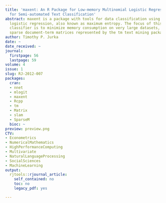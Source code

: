 ```yaml
---
title: 'maxent: An R Package for Low-memory Multinomial Logistic Regression with Support
  for Semi-automated Text Classification'
abstract: maxent is a package with tools for data classification using multinomial
  logistic regression, also known as maximum entropy. The focus of this maximum entropy
  classifier is to minimize memory consumption on very large datasets, particularly
  sparse document-term matrices represented by the tm text mining package.
author: Timothy P. Jurka
date: ~
date_received: ~
journal:
  firstpage: 56
  lastpage: 59
volume: 4
issue: 1
slug: RJ-2012-007
packages:
  cran:
  - nnet
  - mlogit
  - maxent
  - Rcpp
  - tm
  - Matrix
  - slam
  - SparseM
  bioc: ~
preview: preview.png
CTV:
- Econometrics
- NumericalMathematics
- HighPerformanceComputing
- Multivariate
- NaturalLanguageProcessing
- SocialSciences
- MachineLearning
output:
  rjtools::rjournal_article:
    self_contained: no
    toc: no
    legacy_pdf: yes

---
```

